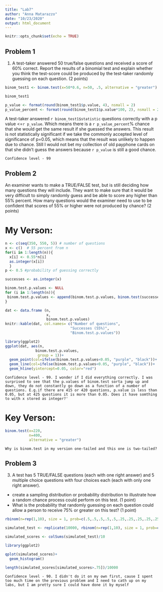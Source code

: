 ```yaml
---
title: "Lab7"
author: "Anna Matarazzo"
date: "10/23/2020"
output: html_document
---
```


```r
knitr::opts_chunk$set(echo = TRUE)
```


## Problem 1

1. A test-taker answered 50 true/false questions and received a score of 60% correct. Report the results of a binomial test and explain whether you think the test-score could be produced by the test-taker randomly guessing on each question. (2 points)


```r

binom_test1 <- binom.test(x=50*0.6, n=50, .5, alternative = "greater")

binom_test1 

p_value <- format(round(binom_test1$p.value, 4), nsmall = 2)
p_value_percent <- format(round(binom_test1$p.value*100, 2), nsmall = 2)

```

A test-taker answered `r binom_test1$statistic` questions correctly with a p value <=`r p_value`. Which means there is a `r p_value_percent`% chance that she would get the same result if she guessed the answers. This result is not statistically significant if we take the commonly accepted level of significance of p=0.05, which means that the result was unlikely to happen due to chance. Still I would not bet my collection of old payphone cards on that she didn't guess the answers because `r p_value` is still a good chance.

` Confidence level - 99 `



## Problem 2

An examiner wants to make a TRUE/FALSE test, but is still deciding how many questions they will include. They want to make sure that it would be very difficult to simply randomly guess and be able to score any higher than 55% percent. How many questions would the examiner need to use to be confident that scores of 55% or higher were not produced by chance? (2 points)

# My Verson:

```r

n <- c(seq(350, 550, 5)) # number of questions
x <- c()  # 55 percent from n
for(i in 1:length(n)){
  x[i] <- 0.55*n[i]
  as.integer(x[i])
  }
p <- 0.5 #probability of guessing correctly 

successes <- as.integer(x)

binom.test.p.values <- NULL
for (i in 1:length(n)){
 binom.test.p.values <- append(binom.test.p.values, binom.test(successes[i], n[i], p)$p.value)
}

dat <- data.frame (n, 
                   x,
                   binom.test.p.values)
knitr::kable(dat, col.names= c("Number of questions",
                              "Successes (55%)",
                              "Binom.test.p.values"))

library(ggplot2)
ggplot(dat, aes(n,
              binom.test.p.values,
               group = 1))+
  geom_point(col=ifelse(binom.test.p.values<0.05, "purple", "black"))+
  geom_line(col=ifelse(binom.test.p.values<0.05, "purple", "black"))+
  geom_hline(yintercept=0.05, color="red")


```


` Confidence level - 99. I wonder if I did everything correctly. I was surprised to see that the p.values of binom.test sorta jump up and down, they do not constantly go down as a function of a number of questions. E.g.if there are 415 or 420 questions, p.value is less than 0.05, but at 425 questions it is more than 0.05. Does it have somthing to with x stored as integer?'`


# Key Verson:

```r

binom.test(x=220,
           n=400,
           alternative = "greater")

```

`  Why is binom.test in my version one-tailed and this one is two-tailed? ` 





## Problem 3

3. A test has 5 TRUE/FALSE questions (each with one right answer) and 5 multiple choice questions with four choices each (each with only one right answer).

- create a sampling distribution or probability distribution to illustrate how a random chance process could perform on this test. (1 point)
- What is the probability that randomly guessing on each question could allow a person to receive 75% or greater on this test? (1 point)

```r

rbinom(n=rep(1,10), size = 1, prob=c(.5,.5,.5,.5,.5,.25,.25,.25,.25,.25))

simulated_test <- replicate(10000, rbinom(n=rep(1,10), size = 1, prob=c(.5,.5,.5,.5,.5,.25,.25,.25,.25,.25)))

simulated_scores <- colSums(simulated_test)/10

library(ggplot2)

qplot(simulated_scores)+
  geom_histogram()

length(simulated_scores[simulated_scores>.75])/10000

```


` Confidence level - 90. I didn't do it on my own first, cause I spent too much time on the previous problem and I need to cath up on my labs, but I am pretty sure I could have done it by myself `










































